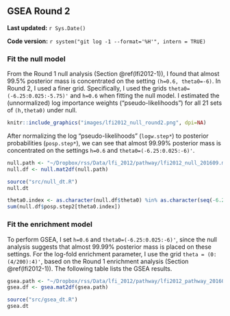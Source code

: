 ## GSEA Round 2 {#lfi2012-2}

**Last updated:** `r Sys.Date()`

**Code version:** `r system("git log -1 --format='%H'", intern = TRUE)`

### Fit the null model

From the Round 1 null analysis (Section \@ref(lfi2012-1)), I found that almost 99.5% posterior mass is concentrated on the setting `(h=0.6, theta0=-6)`. In Round 2, I used a finer grid. Specifically, I used the grids `theta0=(-6.25:0.025:-5.75)'` and `h=0.6` when fitting the null model. I estimated the (unnormalized) log importance weights ("pseudo-likelihoods") for all 21 sets of `(h,theta0)` under null.

```r
knitr::include_graphics("images/lfi2012_null_round2.png", dpi=NA)
```

After normalizing the log "pseudo-likelihoods" (`logw.step*`) to posterior probabilities (`posp.step*`), we can see that almost 99.99% posterior mass is concentrated on the settings `h=0.6` and `theta0=(-6.25:0.025:-6)'`.
```r
null.path <- "~/Dropbox/rss/Data/lfi_2012/pathway/lfi2012_null_201609.mat"
null.df <- null.mat2df(null.path)
```

```r
source("src/null_dt.R")
null.dt
```

```r
theta0.index <- as.character(null.df$theta0) %in% as.character(seq(-6.25,-6,by=0.025)) 
sum(null.df$posp.step2[theta0.index]) 
```

### Fit the enrichment model

To perform GSEA, I set `h=0.6` and `theta0=(-6.25:0.025:-6)'`, since the null analysis suggests that almost 99.99% posterior mass is placed on these settings. For the log-fold enrichment parameter, I use the grid `theta = (0:(4/200):4)'`, based on the Round 1 enrichment analysis (Section \@ref(lfi2012-1)). The following table lists the GSEA results. 
```r
gsea.path <- "~/Dropbox/rss/Data/lfi_2012/pathway/lfi2012_pathway_201609.mat"
gsea.df <- gsea.mat2df(gsea.path) 
```

```r
source("src/gsea_dt.R")
gsea.dt
```


